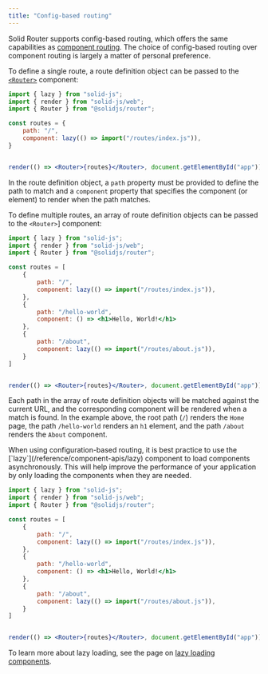 ```yaml
---
title: "Config-based routing"
---
```


Solid Router supports config-based routing, which offers the same capabilities as [component routing](/solid-router/getting-started/component).
The choice of config-based routing over component routing is largely a matter of personal preference.

To define a single route, a route definition object can be passed to the [`<Router>`](/solid-router/reference/components/router) component:

```jsx
import { lazy } from "solid-js";
import { render } from "solid-js/web";
import { Router } from "@solidjs/router";

const routes = {
    path: "/",
    component: lazy(() => import("/routes/index.js")),
}


render(() => <Router>{routes}</Router>, document.getElementById("app"));
```

In the route definition object, a `path` property must be provided to define the path to match and a `component` property that specifies the component (or element) to render when the path matches.

To define multiple routes, an array of route definition objects can be passed to the `<Router>`] component:

```jsx
import { lazy } from "solid-js";
import { render } from "solid-js/web";
import { Router } from "@solidjs/router";

const routes = [
    {
        path: "/",
        component: lazy(() => import("/routes/index.js")),
    },
    {
        path: "/hello-world",
        component: () => <h1>Hello, World!</h1>
    },
    {
        path: "/about",
        component: lazy(() => import("/routes/about.js")),
    }
]


render(() => <Router>{routes}</Router>, document.getElementById("app"));
```

Each path in the array of route definition objects will be matched against the current URL, and the corresponding component will be rendered when a match is found.
In the example above, the root path (`/`) renders the `Home` page, the path `/hello-world` renders an `h1` element, and the path `/about` renders the `About` component.

<Callout title="Lazy Loading">
When using configuration-based routing, it is best practice to use the [`lazy`](/reference/component-apis/lazy) component to load components asynchronously. 
This will help improve the performance of your application by only loading the components when they are needed.

```jsx
import { lazy } from "solid-js";
import { render } from "solid-js/web";
import { Router } from "@solidjs/router";

const routes = [
    {
        path: "/",
        component: lazy(() => import("/routes/index.js")),
    },
    {
        path: "/hello-world",
        component: () => <h1>Hello, World!</h1>
    },
    {
        path: "/about",
        component: lazy(() => import("/routes/about.js")),
    }
]


render(() => <Router>{routes}</Router>, document.getElementById("app"));
```

To learn more about lazy loading, see the page on [lazy loading components](/solid-router/advanced-concepts/lazy-loading).
</Callout>

